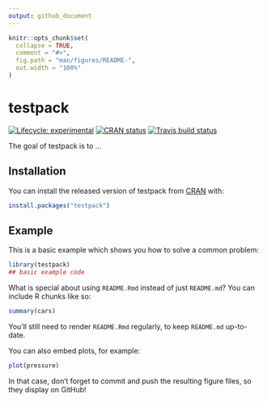 ```yaml
---
output: github_document
---
```


<!-- README.md is generated from README.Rmd. Please edit that file -->

```r
knitr::opts_chunk$set(
  collapse = TRUE,
  comment = "#>",
  fig.path = "man/figures/README-",
  out.width = "100%"
)
```
# testpack

<!-- badges: start -->
[![Lifecycle: experimental](https://img.shields.io/badge/lifecycle-experimental-orange.svg)](https://www.tidyverse.org/lifecycle/#experimental)
[![CRAN status](https://www.r-pkg.org/badges/version/testpack)](https://CRAN.R-project.org/package=testpack)
[![Travis build status](https://travis-ci.org/kvanallen/testpack.svg?branch=master)](https://travis-ci.org/kvanallen/testpack)
<!-- badges: end -->

The goal of testpack is to ...

## Installation

You can install the released version of testpack from [CRAN](https://CRAN.R-project.org) with:

``` r
install.packages("testpack")
```

## Example

This is a basic example which shows you how to solve a common problem:

```r
library(testpack)
## basic example code
```

What is special about using `README.Rmd` instead of just `README.md`? You can include R chunks like so:

```r
summary(cars)
```

You'll still need to render `README.Rmd` regularly, to keep `README.md` up-to-date.

You can also embed plots, for example:

```r
plot(pressure)
```

In that case, don't forget to commit and push the resulting figure files, so they display on GitHub!

